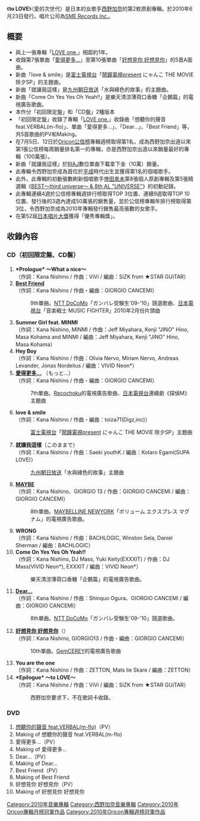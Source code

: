 {{lowercase}}
{{unreferenced|time=2011-06-29T06:06:19+00:00}}
{{Infobox Album
| Name = to LOVE
| Cover = 
| Artist = [[西野加奈|西野加奈]]
| Type = 專輯
| Released = 2010年6月23日
| Recorded = 2009年 - 2010年
| Genre = [[J-POP|J-POP]]
| Length = 
| Label = [[SME_Records_Inc.|SME Records Inc.]]
| Producer = 
| Certification  = 百萬（[[日本唱片協會|日本唱片協會]]）
| Chart position = * 週榜最高排名第1名<small>（[[Oricon公信榜|Oricon]]）</small> 
* 2010年6月度月排名第2名
* 2010年7月度月排名第1名
* 2010年度年榜第3名<small>（Oricon）</small>
| Reviews = 
| Last album            = [[LOVE_one.|LOVE one.]]<br />（2009年）
| This album            = '''to LOVE'''<br />（2010年）
| Next album            = [[Thank_you,_Love|Thank you, Love]]<br />（2011年）
| Misc           = {{Singles
 | Name          = to LOVE
 | Type          = 錄音室專輯
 | Single 1      = [[愛得更多…|愛得更多…]]
 | Single 1 date = 2009年10月21日
 | Single 2      = [[Dear…/MAYBE|Dear…/MAYBE]]
 | Single 2 date = 2009年12月2日
 | Single 3      = [[Best_Friend_(西野加奈單曲)|Best Friend]]
 | Single 3 date = 2010年2月24日
 | Single 4      = [[好想見你_好想見你|好想見你 好想見你]]
 | Single 4 date = 2010年5月19日
}}
}}
《'''to LOVE'''》（愛的次世代）是日本的女歌手[[西野加奈|西野加奈]]的第2枚原創專輯。於2010年6月23日發行。唱片公司為[[SME_Records_Inc.|SME Records Inc.]]。

== 概要 ==
* 與上一張專輯「[[LOVE_one.|LOVE one.]]」相距約1年。
* 收錄第7張單曲「[[愛得更多…|愛得更多…]]」至第10張單曲「[[好想見你_好想見你|好想見你 好想見你]]」的5首A面曲。
* 新曲「love & smile」是[[富士電視台|富士電視台]]「[[鬧鐘電視|鬧鐘電視]]present にゃんこ THE MOVIE 除夕SP」的主題曲。
* 新曲「就讓我這樣」是[[九州朝日放送|九州朝日放送]]「水與綠色的故事」的主題曲。
* 新曲「Come On Yes Yes Oh Yeah!!」是樂天清涼薄荷口香糖「企鵝篇」的電視廣告歌曲。
* 本作分「初回限定盤」和「CD盤」2種版本
* 「初回限定盤」收錄了專輯「[[LOVE_one.|LOVE one.]]」收錄曲「想聽你的聲音 feat.VERBAL(m-flo)」、單曲「愛得更多…」、「Dear…」、「Best Friend」等，共5首歌曲的PV和Making。
* 在7月5日、12日於[[Oricon公信榜|Oricon公信榜]]專輯週榜取得第1名，成為西野加奈出道以來第1張公信榜每周銷量排名第一的專輯，亦是西野加奈出道以來銷量最好的專輯（100萬張）。
* 新曲「就讓我這樣」於[[RIAJ|RIAJ]]數位單曲下載拿下金（10萬）銷量。
* 此專輯令西野加奈成為首位於[[平成|平成]]時代出生並獲得第1名的個唱歌手。
* 此外，此專輯的初動張數刷新個唱歌手[[倖田來未|倖田來未]]第8張個人原創專輯及第5張精選輯《[[BEST～third_universe～_&_8th_AL_"UNIVERSE"|BEST～third universe～ & 8th AL "UNIVERSE"]]》的初動記錄。
* 此專輯連續4週於公信榜專輯週排行榜取得TOP 3位置、連續9週取得TOP 10位置、發行後的3週內達成50萬張的銷售量，並於公信榜專輯年排行榜取得第3位，令西野加奈成為2010年專輯發行銷售最高張數的女歌手。
* 在第52屆[[日本唱片大獎|日本唱片大獎]]獲得「優秀專輯獎」。

==收錄內容==
===CD（初回限定盤、CD盤）===
# '''*Prologue* 〜What a nice〜'''<br/>（作詞：Kana Nishino / 作曲：ViVi / 編曲：SiZK from ★STAR GUiTAR）
# '''[[Best_Friend_(西野加奈單曲)|Best Friend]]'''<br/>（作詞：Kana Nishino / 作曲・編曲：GIORGIO CANCEMI）
#:9th單曲。[[NTT_DoCoMo|NTT DoCoMo]]「ガンバレ受験生'09-'10」競選歌曲、[[日本電視台|日本電視台]]「音楽戦士 MUSIC FIGHTER」2010年2月份片頭曲
# '''Summer Girl feat. MINMI'''<br/>（作詞：Kana Nishino, MINMI / 作曲：Jeff Miyahara, Kenji "JINO" Hino, Masa Kohama and MINMI / 編曲：Jeff Miyahara, Kenji "JINO" Hino, Masa Kohama）
# '''Hey Boy'''<br/>（作詞：Kana Nishino / 作曲：Olivia Nervo, Miriam Nervo, Andreas Levander, Jonas Nordelius / 編曲：VIVID Neon*）
# '''[[愛得更多…|愛得更多…]]''' （もっと…）<br/>（作詞：Kana Nishino / 作曲・編曲：GIORGIO CANCEMI）
#:7th單曲。[[Recochoku|Recochoku]]的電視廣告歌曲、[[日本電視台|日本電視台]]連續劇《探偵M》主題曲
# '''love & smile'''<br/>（作詞：Kana Nishino / 作曲・編曲：toiza71(Digz,inc)）
#:[[富士電視台|富士電視台]]「[[鬧鐘電視|鬧鐘電視]]present にゃんこ THE MOVIE 除夕SP」主題曲
# '''就讓我這樣'''（このままで）<br/>（作詞：Kana Nishino / 作曲：Saeki youthK / 編曲：Kotaro Egami(SUPA LOVE)）
#:[[九州朝日放送|九州朝日放送]]「水與綠色的故事」主題曲
# '''[[Dear…/MAYBE|MAYBE]]'''<br/>（作詞：Kana Nishino、GIORGIO 13 / 作曲：GIORGIO CANCEMI / 編曲：GIORGIO CANCEMI）
#:8th單曲。[[Maybelline|MAYBELLINE NEWYORK]]「ボリューム エクスプレス マグナム」的電視廣告歌曲。
# '''WRONG'''<br/>（作詞：Kana Nishino / 作曲：BACHLOGIC, Winston Sela, Daniel Sherman / 編曲：BACHLOGIC）
# '''Come On Yes Yes Oh Yeah!!'''<br/>（作詞：Kana Nishino, DJ Mass, Yuki Keity(EXXXIT) / 作曲：DJ Mass(VIVID Neon*), EXXXIT / 編曲：VIVID Neon*）
#:樂天清涼薄荷口香糖「企鵝篇」的電視廣告歌曲。
# '''[[Dear…/MAYBE|Dear...]]'''<br/>（作詞：Kana Nishino / 作曲：Shinquo Ogura、GIORGIO CANCEMI / 編曲：GIORGIO CANCEMI）
#:8th單曲。[[NTT_DoCoMo|NTT DoCoMo]]「ガンバレ受験生'09-'10」競選歌曲。
# '''[[好想見你_好想見你|好想見你 好想見你]]'''（{{lang|ja|会いたくて 会いたくて}}）<br/>（作詞：Kana Nishino, GIORGIO13 / 作曲・編曲：GIORGIO CANCEMI）
#:10th單曲。[[GemCEREY|GemCEREY]]的電視廣告歌曲
# '''You are the one'''<br/>（作詞：Kana Nishino / 作曲：ZETTON, Mats lie Skare / 編曲：ZETTON）
# '''*Epilogue* 〜to LOVE〜'''<br/>（作詞：Kana Nishino / 作曲：ViVi / 編曲：SiZK from ★STAR GUiTAR）
#:西野加奈要求下，不在歌詞卡收錄。

===DVD===
# [[LOVE_one.|想聽你的聲音 feat.VERBAL(m-flo)]]（PV）
# Making of 想聽你的聲音 feat.VERBAL(m-flo)
# 愛得更多…（PV）
# Making of 愛得更多…
# Dear…（PV）
# Making of Dear…
# Best Friend（PV）
# Making of Best Friend
# 好想見你 好想見你（PV）
# Making of 好想見你 好想見你

{{西野加奈}}
{{Oricon專輯月榜冠軍 (2010年代前期)|2010年7月}}
{{Oricon專輯週榜冠軍 (2010年)|2010年7月5日—7月12日，共2週}}

{{DEFAULTSORT:to LOVE}}
[[Category:2010年音樂專輯|Category:2010年音樂專輯]]
[[Category:西野加奈音樂專輯|Category:西野加奈音樂專輯]]
[[Category:2010年Oricon專輯月榜冠軍作品|Category:2010年Oricon專輯月榜冠軍作品]]
[[Category:2010年Oricon專輯週榜冠軍作品|Category:2010年Oricon專輯週榜冠軍作品]]